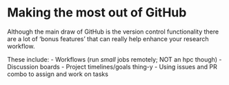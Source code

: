 # Making the most out of GitHub

Although the main draw of GitHub is the version control functionality there are a lot of 'bonus features' that can really help enhance your research workflow.

These include:
-   Workflows (run *small* jobs remotely; NOT an hpc though)
-   Discussion boards
-   Project timelines/goals thing-y
-   Using issues and PR combo to assign and work on tasks